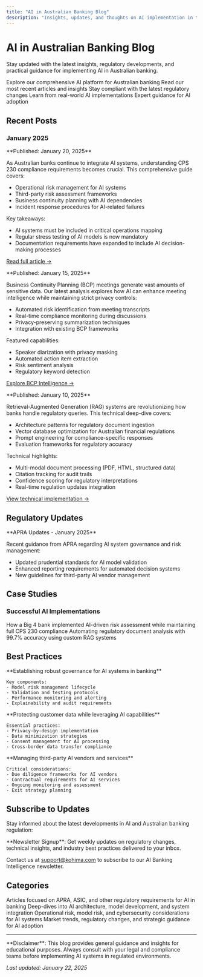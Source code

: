 ```yaml
---
title: "AI in Australian Banking Blog"
description: "Insights, updates, and thoughts on AI implementation in the Australian banking sector"
---
```


# AI in Australian Banking Blog

Stay updated with the latest insights, regulatory developments, and practical guidance for implementing AI in Australian banking.

<CardGroup cols={2}>
  <Card title="AI Solutions Overview" icon="robot" href="https://kohimahq.com/artificial_intelligence/">
    Explore our comprehensive AI platform for Australian banking
  </Card>
  <Card title="Latest Posts" icon="newspaper" href="#recent-posts">
    Read our most recent articles and insights
  </Card>
  <Card title="Regulatory Updates" icon="shield-check" href="#regulatory-updates">
    Stay compliant with the latest regulatory changes
  </Card>
  <Card title="Case Studies" icon="chart-line" href="#case-studies">
    Learn from real-world AI implementations
  </Card>
  <Card title="Best Practices" icon="lightbulb" href="#best-practices">
    Expert guidance for AI adoption
  </Card>
</CardGroup>

## Recent Posts

### January 2025

<Accordion title="🚀 CPS 230 Compliance: A Practical Guide for AI Systems">
**Published: January 20, 2025**

As Australian banks continue to integrate AI systems, understanding CPS 230 compliance requirements becomes crucial. This comprehensive guide covers:

- Operational risk management for AI systems
- Third-party risk assessment frameworks
- Business continuity planning with AI dependencies
- Incident response procedures for AI-related failures

Key takeaways:
- AI systems must be included in critical operations mapping
- Regular stress testing of AI models is now mandatory
- Documentation requirements have expanded to include AI decision-making processes

[Read full article →](/regulatory-analysis)
</Accordion>

<Accordion title="🔒 Meeting Intelligence: Privacy-First Approach to BCP">
**Published: January 15, 2025**

Business Continuity Planning (BCP) meetings generate vast amounts of sensitive data. Our latest analysis explores how AI can enhance meeting intelligence while maintaining strict privacy controls:

- Automated risk identification from meeting transcripts
- Real-time compliance monitoring during discussions
- Privacy-preserving summarization techniques
- Integration with existing BCP frameworks

Featured capabilities:
- Speaker diarization with privacy masking
- Automated action item extraction
- Risk sentiment analysis
- Regulatory keyword detection

[Explore BCP Intelligence →](/bcp-meeting-intelligence)
</Accordion>

<Accordion title="📊 Regulatory RAG: Building Context-Aware Compliance Systems">
**Published: January 10, 2025**

Retrieval-Augmented Generation (RAG) systems are revolutionizing how banks handle regulatory queries. This technical deep-dive covers:

- Architecture patterns for regulatory document ingestion
- Vector database optimization for Australian financial regulations
- Prompt engineering for compliance-specific responses
- Evaluation frameworks for regulatory accuracy

Technical highlights:
- Multi-modal document processing (PDF, HTML, structured data)
- Citation tracking for audit trails
- Confidence scoring for regulatory interpretations
- Real-time regulation updates integration

[View technical implementation →](https://huggingface.co/spaces/amrendra-fs/Law-assist)
</Accordion>

## Regulatory Updates

<Info>
**APRA Updates - January 2025**

Recent guidance from APRA regarding AI system governance and risk management:
- Updated prudential standards for AI model validation
- Enhanced reporting requirements for automated decision systems
- New guidelines for third-party AI vendor management
</Info>

## Case Studies

### Successful AI Implementations

<CardGroup cols={2}>
  <Card title="Major Bank's Risk Assessment AI" icon="chart-bar">
    How a Big 4 bank implemented AI-driven risk assessment while maintaining full CPS 230 compliance
  </Card>
  <Card title="Regional Bank's Document Processing" icon="file-text">
    Automating regulatory document analysis with 99.7% accuracy using custom RAG systems
  </Card>
</CardGroup>

## Best Practices

<AccordionGroup>
  <Accordion title="AI Model Governance Framework">
    **Establishing robust governance for AI systems in banking**
    
    Key components:
    - Model risk management lifecycle
    - Validation and testing protocols
    - Performance monitoring and alerting
    - Explainability and audit requirements
  </Accordion>
  
  <Accordion title="Data Privacy in AI Systems">
    **Protecting customer data while leveraging AI capabilities**
    
    Essential practices:
    - Privacy-by-design implementation
    - Data minimization strategies
    - Consent management for AI processing
    - Cross-border data transfer compliance
  </Accordion>
  
  <Accordion title="Vendor Risk Management for AI">
    **Managing third-party AI vendors and services**
    
    Critical considerations:
    - Due diligence frameworks for AI vendors
    - Contractual requirements for AI services
    - Ongoing monitoring and assessment
    - Exit strategy planning
  </Accordion>
</AccordionGroup>

## Subscribe to Updates

Stay informed about the latest developments in AI and Australian banking regulation:

<Note>
**Newsletter Signup**: Get weekly updates on regulatory changes, technical insights, and industry best practices delivered to your inbox.

Contact us at [support@kohima.com](mailto:support@kohima.com) to subscribe to our AI Banking Intelligence newsletter.
</Note>

## Categories

<Tabs>
  <Tab title="Regulatory Compliance">
    Articles focused on APRA, ASIC, and other regulatory requirements for AI in banking
  </Tab>
  <Tab title="Technical Implementation">
    Deep-dives into AI architecture, model development, and system integration
  </Tab>
  <Tab title="Risk Management">
    Operational risk, model risk, and cybersecurity considerations for AI systems
  </Tab>
  <Tab title="Industry Insights">
    Market trends, regulatory changes, and strategic guidance for AI adoption
  </Tab>
</Tabs>

---

<Warning>
**Disclaimer**: This blog provides general guidance and insights for educational purposes. Always consult with your legal and compliance teams before implementing AI systems in regulated environments.
</Warning>

*Last updated: January 22, 2025*